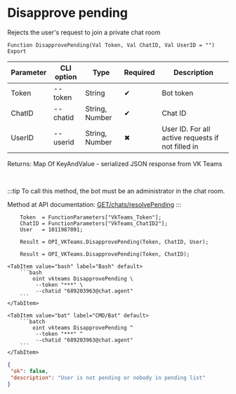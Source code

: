 ﻿---
sidebar_position: 11
description: Disapprove pending and other functions to work with VKTeams in the Open Integration Package, a free open-source integration library for 1C:Enterprise 8, OneScript and CLI
keywords: [1C, 1С, 1С:Enterprise, 1С:Enterprise 8.3, API, Integration, Services, Exchange, OneScript, CLI, VKTeams]
---


# Disapprove pending
 Rejects the user's request to join a private chat room



`Function DisapprovePending(Val Token, Val ChatID, Val UserID = "") Export`

  | Parameter | CLI option | Type | Required | Description |
  |-|-|-|-|-|
  | Token | --token | String | &#x2714; | Bot token |
  | ChatID | --chatid | String, Number | &#x2714; | Chat ID |
  | UserID | --userid | String, Number | &#x2716; | User ID. For all active requests if not filled in |

  
  Returns:  Map Of KeyAndValue - serialized JSON response from VK Teams

<br/>

:::tip
To call this method, the bot must be an administrator in the chat room.

Method at API documentation: [GET ​​/chats/resolvePending](https://teams.vk.com/botapi/#/chats/get_chats_resolvePending)
:::
<br/>



```bsl title="1C:Enterprise/OneScript code example"
    Token  = FunctionParameters["VkTeams_Token"];
    ChatID = FunctionParameters["VkTeams_ChatID2"];
    User   = 1011987091;

    Result = OPI_VKTeams.DisapprovePending(Token, ChatID, User);

    Result = OPI_VKTeams.DisapprovePending(Token, ChatID);
```
 

 <Tabs>
  
    <TabItem value="bash" label="Bash" default>
        ```bash
            oint vkteams DisapprovePending \
             --token "***" \
             --chatid "689203963@chat.agent"
        ```
    </TabItem>
  
    <TabItem value="bat" label="CMD/Bat" default>
        ```batch
            oint vkteams DisapprovePending ^
             --token "***" ^
             --chatid "689203963@chat.agent"
        ```
    </TabItem>
</Tabs>


```json title="Result"
{
 "ok": false,
 "description": "User is not pending or nobody in pending list"
}
```
